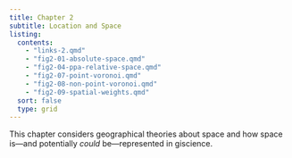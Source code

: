 ```yaml
---
title: Chapter 2
subtitle: Location and Space
listing:
  contents:
    - "links-2.qmd"
    - "fig2-01-absolute-space.qmd"
    - "fig2-04-ppa-relative-space.qmd"
    - "fig2-07-point-voronoi.qmd"
    - "fig2-08-non-point-voronoi.qmd"
    - "fig2-09-spatial-weights.qmd"
  sort: false
  type: grid
---
```


This chapter considers geographical theories about space and how space is&mdash;and potentially _could_ be&mdash;represented in giscience.